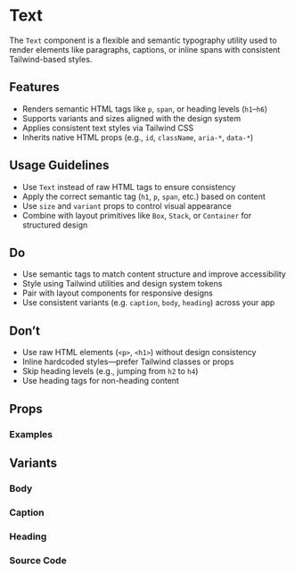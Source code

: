 
<Meta of={TextStories} />

# Text

The `Text` component is a flexible and semantic typography utility used to render elements like paragraphs, captions, or inline spans with consistent Tailwind-based styles.

## Features

- Renders semantic HTML tags like `p`, `span`, or heading levels (`h1`–`h6`)
- Supports variants and sizes aligned with the design system
- Applies consistent text styles via Tailwind CSS
- Inherits native HTML props (e.g., `id`, `className`, `aria-*`, `data-*`)

## Usage Guidelines

- Use `Text` instead of raw HTML tags to ensure consistency
- Apply the correct semantic tag (`h1`, `p`, `span`, etc.) based on content
- Use `size` and `variant` props to control visual appearance
- Combine with layout primitives like `Box`, `Stack`, or `Container` for structured design

## Do

- Use semantic tags to match content structure and improve accessibility
- Style using Tailwind utilities and design system tokens
- Pair with layout components for responsive designs
- Use consistent variants (e.g. `caption`, `body`, `heading`) across your app

## Don’t

- Use raw HTML elements (`<p>`, `<h1>`) without design consistency
- Inline hardcoded styles—prefer Tailwind classes or props
- Skip heading levels (e.g., jumping from `h2` to `h4`)
- Use heading tags for non-heading content

## Props

<Controls of={TextStories.Body} />

### Examples

## Variants

### Body

<Canvas of={TextStories.Body} />

### Caption

<Canvas of={TextStories.Caption} />

### Heading

<Canvas of={TextStories.Heading} />

### Source Code

<Source of={TextStories.Body} language="tsx" />
